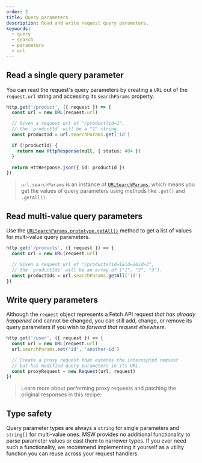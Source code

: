 ```yaml
---
order: 2
title: Query parameters
description: Read and write request query parameters.
keywords:
  - query
  - search
  - parameters
  - url
---
```


## Read a single query parameter

You can read the request's query parameters by creating a `URL` out of the `request.url` string and accessing its `searchParams` property.

```ts {6}
http.get('/product', ({ request }) => {
  const url = new URL(request.url)

  // Given a request url of "/product?id=1",
  // the `productId` will be a "1" string.
  const productId = url.searchParams.get('id')

  if (!productId) {
    return new HttpResponse(null, { status: 404 })
  }

  return HttResponse.json({ id: productId })
})
```

> `url.searchParams` is an instance of [`URLSearchParams`](https://developer.mozilla.org/en-US/docs/Web/API/URLSearchParams), which means you get the values of query parameters using methods like `.get()` and `.getAll()`.

## Read multi-value query parameters

Use the [`URLSearchParams.prototype.getAll()`](https://developer.mozilla.org/en-US/docs/Web/API/URLSearchParams/getAll) method to get a list of values for multi-value query parameters.

```ts {6}
http.get('/products', ({ request }) => {
  const url = new URL(request.url)

  // Given a request url of "/products?id=1&id=2&id=3",
  // the `productIds` will be an array of ["1", "2", "3"].
  const productIds = url.searchParams.getAll('id')
})
```

## Write query parameters

Although the `request` object represents a Fetch API request _that has already happened_ and cannot be changed, you can still add, change, or remove its query parameters if you wish to _forward that request elsewhere_.

```ts {3,7}
http.get('/user', ({ request }) => {
  const url = new URL(request.url)
  url.searchParams.set('id', 'another-id')

  // Create a proxy request that extends the intercepted request
  // but has modified query parameters in its URL.
  const proxyRequest = new Request(url, request)
})
```

> Learn more about performing proxy requests and patching the original responses in this recipe:


<PageCard
  icon={CpuChipIcon}
  url="/docs/http/responses/response-patching"
  title="Response patching"
  description="Perform original requests and modify their responses."
/>

## Type safety

Query parameter types are always a `string` for single parameters and `string[]` for multi-value ones. MSW provides no additional functionality to parse parameter values or cast them to narrower types. If you ever need such a functionality, we recommend implementing it yourself as a utility function you can reuse across your request handlers.
